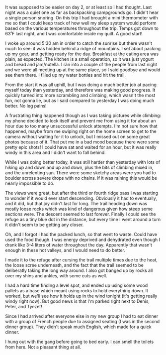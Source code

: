 It was supposed to be easier on day 2, or at least so I had thought. Last night
was a quiet one as far as backpacking campgrounds go. I didn't hear a single
person snoring. On this trip I had brought a mini thermometer with me so that I
could keep track of how well my sleep system would perform based on the various
temperatures throughout the trip. Temps got down to 63˚F last night, and I was
comfortable inside my quilt. A good start!

<Stats
  gain="2882"
  garmin="11423494667"
  loss="3780"
  miles="6.3"
  steps="16968"
/>

I woke up around 5:30 am in order to catch the sunrise but there wasn't much to
see: it was hidden behind a ridge of mountains. I set about packing up my gear,
and getting ready for the day. Breakfast at the eating area was
plain, as expected. The kitchen is a small operation, so it was just yogurt
and bread and jam/nutella. I ran into a couple of the people from last night and
we were all meeting up at the same place, so I said goodbye and would see them
there. I filled up my water bottles and hit the trail.

From the start it was all uphill, but I was doing a much better job at pacing
myself today than yesterday, and therefore was making good progress. It quickly
turned into more scrambling and climbing, which wasn't the most fun, not gonna
lie, but as I said compared to yesterday I was doing much better. No leg pains!

A frustrating thing happened though as I was taking pictures while climbing: my
phone decided to lock itself and prevent me from using it for about an hour due
to too many unsuccessful unlock attempts. I'm not sure how that happened, maybe
from me swiping right on the home screen to get to the camera without waiting
for it to unlock, but I missed out on some great photos because of it. That put
me in a bad mood because there were some pretty epic shots! I could have sat and
waited for an hour, but it was really windy in this area and I didn't want to
fall behind.

While I was doing better today, it was still harder than yesterday with lots of
hiking up and down and up and down, plus the bits of climbing mixed in, and the
unrelenting sun. There were some sketchy areas were you had to boulder across
severe drops with no chains. If it was raining this would be nearly impossible
to do.

The views were great, but after the third or fourth ridge pass I was starting to
wonder if it would ever start descending. Obviously it had to eventually, and
it did, but that joy didn't last for long. The trail heading down was mostly
loose rocks which was kind of dangerous given how steep some sections were. The
descent seemed to last forever. Finally I could see the refuge as a tiny blue
dot in the distance, but every time I went around a turn it didn't seem to be
getting any closer.

Oh, and I forgot I had the packed lunch, so that went to waste. Could have used
the food though. I was energy deprived and dehydrated even though I drank like
3-4 liters of water throughout the day. Apparently that wasn't enough in these
hot valleys, and I would need to do better.

I made it to the refuge after cursing the trail multiple times due to the heat,
the loose scree underneath, and the fact that the trail seemed to be deliberatly
taking the long way around. I also got banged up by rocks all over my shins and
ankles, with some cuts as well.

I had a hard time finding a level spot, and ended up using some wood pallets as
a base which meant using rocks to hold everything down. It worked, but we'll see
how it holds up in the wind tonight (it's getting really windy right now). But
good news is that I'm parked right next to Denis, Peter, and Tyezet!

Since I had arrived after everyone else in my new group I had to eat dinner with
a group of French people due to assigned seating (I was in the second dinner
group). They didn't speak much English, which made for a quick dinner.

I hung out with the gang before going to bed early. I can smell the toilets from
here. Not a pleasant thing at all.
